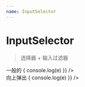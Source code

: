 ```yaml
---
name: InputSelector
---
```



# InputSelector

<PropsTable of={InputSelector} />

> 选择器 + 输入过滤器

<Playground>
  <div className="layout col j-c-c" style={{height: 300}}>
    <div className="layout">
      <div className="mr10">
        <span className="mr10">一般的</span>
        <InputSelector
          values={{
            value1: 'value1',
            value2: 'value2',
            value3: 'value3',
          }}
          onChange={e => {
            console.log(e)
          }} />
      </div>
      <div>
        <span className="mr10">向上弹出</span>
        <InputSelector
          position="top"
          values={{
            value1: 'value1',
            value2: 'value2',
            value3: 'value3',
          }}
          onChange={e => {
            console.log(e)
          }} />
      </div>
    </div>
  </div>
</Playground>
